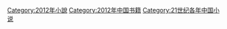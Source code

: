 [[Category:2012年小說|Category:2012年小說]]
[[Category:2012年中国书籍|Category:2012年中国书籍]]
[[Category:21世纪各年中国小说|Category:21世纪各年中国小说]]